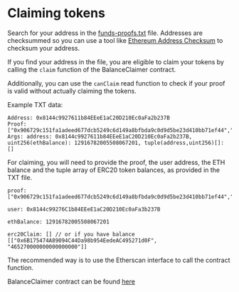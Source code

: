 # Claiming tokens

Search for your address in the [funds-proofs.txt](/funds-proofs.txt) file. Addresses are checksummed so you can use a tool like [Ethereum Address Checksum](https://ethsum.netlify.app/) to checksum your address.

If you find your address in the file, you are eligible to claim your tokens by calling the `claim` function of the BalanceClaimer contract. 

Additionally, you can use the `canClaim` read function to check if your proof is valid without actually claiming the tokens.

Example TXT data:

```
Address: 0x8144c9927611b84EEeE1aC20D210Ec0aFa2b237B
Proof: ["0x906729c151fa1adeed677dcb5249c6d149a8bfbda9c0d9d5be23d410bb71ef44","0x939bccb692758cd3a78d96ff28a496ad61a8a3a4426ad8ba8f30bf411d587d69","0x56f0ae11529cd31e0713bbc45d713264a0d03942c6d9dbbd16b85e7fdcf7211b","0x88a2113a7dbb4a452cf9f8e88418e4560f99a483d348398ee898180005f8088a","0x12a56b184625dc9d43d9dd6ec97000f7d719daca12936c1b4b794874ae21a3bf","0x921a0254678f2b3fc6054b326c3d8b8e98f5ee80d5372c2aafc09d0b7bde268d","0x8821ba3076244e80f100452afa9e4d27453e943b08365ad9edf7a2beeff532f0","0xb83100139585aaf02d65be171e7dad93e7ca95daf5a881cb22a1c2029e3f8a3d","0x61bdd5f96b9d822423ff8894064fb3518522c944d8e42af90bafe944ed8042ce","0x086de2513f690b059c375d528be01c6c92ae9a3bf85a6ed8f2a4ffaa8311671b","0xc04a350796db1fd2ec610413a2d30a3c753501ebb02341f20131ac8bc2819471","0x04f791892765910b0b7fc7f7967ae0604d5106ea416de335e31cf62c437c9b63","0xd0f6cec1e54bdb4e949a785b04355f87ab3767463a397d69d8030805830240e5","0xee9d1242f8d833248b98c67d3a108d678258d9463d5e2b5483b6477d1d83c529","0xc8edc98927d6462582c9b38da5bff384b8aa446f1d7e25c9f5345bce5ec3279b","0xa3896a85976365bcaa18c48d112beb996c8f519a31f8fab71afbb8e0ff441e6b"]
Args: address: 0x8144c9927611b84EEeE1aC20D210Ec0aFa2b237B, uint256(ethBalance): 12916782005508067201, tuple(address,uint256)[]: []
```

For claiming, you will need to provide the proof, the user address, the ETH balance and the tuple array of ERC20 token balances, as provided in the TXT file.

```
proof: ["0x906729c151fa1adeed677dcb5249c6d149a8bfbda9c0d9d5be23d410bb71ef44","0x939bccb692758cd3a78d96ff28a496ad61a8a3a4426ad8ba8f30bf411d587d69","0x56f0ae11529cd31e0713bbc45d713264a0d03942c6d9dbbd16b85e7fdcf7211b","0x88a2113a7dbb4a452cf9f8e88418e4560f99a483d348398ee898180005f8088a","0x12a56b184625dc9d43d9dd6ec97000f7d719daca12936c1b4b794874ae21a3bf","0x921a0254678f2b3fc6054b326c3d8b8e98f5ee80d5372c2aafc09d0b7bde268d","0x8821ba3076244e80f100452afa9e4d27453e943b08365ad9edf7a2beeff532f0","0xb83100139585aaf02d65be171e7dad93e7ca95daf5a881cb22a1c2029e3f8a3d","0x61bdd5f96b9d822423ff8894064fb3518522c944d8e42af90bafe944ed8042ce","0x086de2513f690b059c375d528be01c6c92ae9a3bf85a6ed8f2a4ffaa8311671b","0xc04a350796db1fd2ec610413a2d30a3c753501ebb02341f20131ac8bc2819471","0x04f791892765910b0b7fc7f7967ae0604d5106ea416de335e31cf62c437c9b63","0xd0f6cec1e54bdb4e949a785b04355f87ab3767463a397d69d8030805830240e5","0xee9d1242f8d833248b98c67d3a108d678258d9463d5e2b5483b6477d1d83c529","0xc8edc98927d6462582c9b38da5bff384b8aa446f1d7e25c9f5345bce5ec3279b","0xa3896a85976365bcaa18c48d112beb996c8f519a31f8fab71afbb8e0ff441e6b"]

user: 0x8144c99276C1b84EEeE1aC20D210Ec0aFa3b237B

ethBalance: 12916782005508067201

erc20Claim: [] // or if you have balance [["0x6B175474A89094C44Da98b954EedeAC495271d0F", "465270000000000000000"]]
```

The recommended way is to use the Etherscan interface to call the contract function.

BalanceClaimer contract can be found [here](https://etherscan.io/address/0xda926133e23f6681a5b9445a439f80889d030efb#code)
